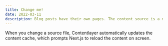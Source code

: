 ```yaml
---
title: Change me!
date: 2022-03-11
description: Blog posts have their own pages. The content source is a markdown file, parsed to HTML by Contentlayer.
---
```


When you change a source file, Contentlayer automatically updates the content cache, which prompts Next.js to reload the content on screen.
